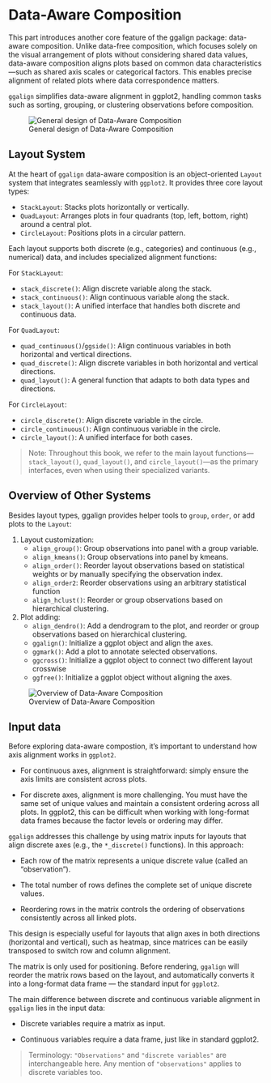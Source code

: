 # Data-Aware Composition {#sec-data-aware}

This part introduces another core feature of the ggalign package: data-aware
composition. Unlike data-free composition, which focuses solely on the visual
arrangement of plots without considering shared data values, data-aware
composition aligns plots based on common data characteristics—such as shared
axis scales or categorical factors. This enables precise alignment of related
plots where data correspondence matters.

`ggalign` simplifies data-aware alignment in ggplot2, handling common tasks such
as sorting, grouping, or clustering observations before composition.

![General design of Data-Aware Composition](design.png)

## Layout System
At the heart of `ggalign` data-aware composition is an object-oriented `Layout`
system that integrates seamlessly with `ggplot2`. It provides three core layout
types:

 - `StackLayout`: Stacks plots horizontally or vertically.
 - `QuadLayout`: Arranges plots in four quadrants (top, left, bottom, right)
 around a central plot.
 - `CircleLayout`: Positions plots in a circular pattern.

Each layout supports both discrete (e.g., categories) and continuous (e.g.,
numerical) data, and includes specialized alignment functions:

For `StackLayout`:

 - `stack_discrete()`: Align discrete variable along the stack.
 - `stack_continuous()`: Align continuous variable along the stack.
 - `stack_layout()`: A unified interface that handles both discrete and continuous data.

For `QuadLayout`: 

 - `quad_continuous()`/`ggside()`: Align continuous variables in both horizontal and vertical directions. 
 - `quad_discrete()`: Align discrete variables in both horizontal and vertical directions.
 - `quad_layout()`: A general function that adapts to both data types and directions.

For `CircleLayout`:

 - `circle_discrete()`: Align discrete variable in the circle.
 - `circle_continuous()`: Align continuous variable in the circle.
 - `circle_layout()`: A unified interface for both cases.

> Note: Throughout this book, we refer to the main layout
functions—`stack_layout()`, `quad_layout()`, and `circle_layout()`—as the
primary interfaces, even when using their specialized variants.

## Overview of Other Systems
Besides layout types, ggalign provides helper tools to `group`, `order`, or add plots to the `Layout`:

  1. Layout customization:
      - `align_group()`: Group observations into panel with a group variable.
      - `align_kmeans()`: Group observations into panel by kmeans.
      - `align_order()`: Reorder layout observations based on statistical weights or by manually specifying the observation index.
      - `align_order2`: Reorder observations using an arbitrary statistical function
      - `align_hclust()`: Reorder or group observations based on hierarchical clustering.
  2. Plot adding:
      - `align_dendro()`: Add a dendrogram to the plot, and reorder or group observations based on hierarchical clustering.
      - `ggalign()`: Initialize a ggplot object and align the axes.
      - `ggmark()`: Add a plot to annotate selected observations.
      - `ggcross()`: Initialize a ggplot object to connect two different layout crosswise
      - `ggfree()`: Initialize a ggplot object without aligning the axes.

![Overview of Data-Aware Composition](overview.png)

## Input data {#sec-input-data}
Before exploring data-aware compostion, it’s important to understand how axis alignment works in `ggplot2`.

 - For continuous axes, alignment is straightforward: simply ensure the axis
 limits are consistent across plots.

 - For discrete axes, alignment is more challenging. You must have the same set
 of unique values and maintain a consistent ordering across all plots. In
 ggplot2, this can be difficult when working with long-format data frames
 because the factor levels or ordering may differ.

`ggalign` addresses this challenge by using matrix inputs for layouts that align
discrete axes (e.g., the `*_discrete()` functions). In this approach:

 - Each row of the matrix represents a unique discrete value (called an
 "observation").

 - The total number of rows defines the complete set of unique discrete values.

 - Reordering rows in the matrix controls the ordering of observations
 consistently across all linked plots.

This design is especially useful for layouts that align axes in both directions
(horizontal and vertical), such as heatmap, since matrices can be easily
transposed to switch row and column alignment.

The matrix is only used for positioning. Before rendering, `ggalign` will
reorder the matrix rows based on the layout, and automatically converts it into
a long-format data frame — the standard input for `ggplot2`.

The main difference between discrete and continuous variable alignment in
`ggalign` lies in the input data:

 - Discrete variables require a matrix as input.

 - Continuous variables require a data frame, just like in standard ggplot2.

> Terminology: `"Observations"` and `"discrete variables"` are interchangeable
here. Any mention of `"observations"` applies to discrete variables too.
